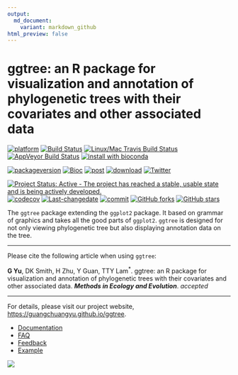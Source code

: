 ```yaml
---
output:
  md_document:
    variant: markdown_github
html_preview: false
---
```


#  ggtree: an R package for visualization and annotation of phylogenetic trees with their covariates and other associated data

[![platform](http://www.bioconductor.org/shields/availability/devel/ggtree.svg)](https://www.bioconductor.org/packages/devel/bioc/html/ggtree.html#archives)
[![Build Status](http://www.bioconductor.org/shields/build/devel/bioc/ggtree.svg)](https://bioconductor.org/checkResults/devel/bioc-LATEST/ggtree/)
[![Linux/Mac Travis Build Status](https://img.shields.io/travis/GuangchuangYu/ggtree/master.svg?label=Mac%20OSX%20%26%20Linux)](https://travis-ci.org/GuangchuangYu/ggtree)
[![AppVeyor Build Status](https://img.shields.io/appveyor/ci/Guangchuangyu/ggtree/master.svg?label=Windows)](https://ci.appveyor.com/project/GuangchuangYu/ggtree)
[![install with bioconda](https://img.shields.io/badge/install%20with-bioconda-green.svg?style=flat)](http://bioconda.github.io/recipes/bioconductor-ggtree/README.html)

[![packageversion](https://img.shields.io/badge/Package%20version-`r x=readLines("DESCRIPTION"); y=x[grep("^Version", x)]; sub("Version: ", "", y)`-green.svg?style=flat)](https://github.com/GuangchuangYu/ggtree/blob/master/DESCRIPTION)
[![Bioc](http://www.bioconductor.org/shields/years-in-bioc/ggtree.svg)](https://www.bioconductor.org/packages/devel/bioc/html/ggtree.html#since)
[![post](http://www.bioconductor.org/shields/posts/ggtree.svg)](https://support.bioconductor.org/t/ggtree/)
[![download](http://www.bioconductor.org/shields/downloads/ggtree.svg)](https://bioconductor.org/packages/stats/bioc/ggtree/)
[![Twitter](https://img.shields.io/twitter/url/https/github.com/GuangchuangYu/ggtree.svg?style=social)](https://twitter.com/intent/tweet?hashtags=ggtree&url=https://guangchuangyu.github.io/ggtree)

[![Project Status: Active - The project has reached a stable, usable state and is being actively developed.](http://www.repostatus.org/badges/latest/active.svg)](http://www.repostatus.org/#active)
[![codecov](https://codecov.io/gh/GuangchuangYu/ggtree/branch/master/graph/badge.svg)](https://codecov.io/gh/GuangchuangYu/ggtree/branch/master/graph/badge.svg)
[![Last-changedate](https://img.shields.io/badge/last%20change-`r gsub('-', '--', Sys.Date())`-green.svg)](https://github.com/GuangchuangYu/ggtree/commits/master)
[![commit](http://www.bioconductor.org/shields/commits/bioc/ggtree.svg)](https://www.bioconductor.org/packages/devel/bioc/html/ggtree.html#svn_source)
[![GitHub forks](https://img.shields.io/github/forks/GuangchuangYu/ggtree.svg)](https://github.com/GuangchuangYu/ggtree/network) 
[![GitHub stars](https://img.shields.io/github/stars/GuangchuangYu/ggtree.svg)](https://github.com/GuangchuangYu/ggtree/stargazers) 


The `ggtree` package extending the `ggplot2` package. It based on grammar of graphics and takes all the good parts of `ggplot2`. `ggtree` is designed for not only viewing phylogenetic tree but also displaying annotation data on the tree. 

-----------------------------------------------------

Please cite the following article when using `ggtree`:

__G Yu__, DK Smith, H Zhu, Y Guan, TTY Lam^\*^. ggtree: an R package for visualization and annotation of phylogenetic trees with their covariates and other associated data. __*Methods in Ecology and Evolution*__. _accepted_


----------------------------------------------------------------------------------------

For details, please visit our project website, <https://guangchuangyu.github.io/ggtree>.

+ [Documentation](https://guangchuangyu.github.io/ggtree/documentation/)
+ [FAQ](https://guangchuangyu.github.io/ggtree/faq/)
+ [Feedback](https://guangchuangyu.github.io/ggtree/#feedback)
+ [Example](https://guangchuangyu.github.io/ggtree/featuredArticles/)

[![](https://guangchuangyu.github.io/ggtree/featured_img/2015_peiyu_1-s2.0-S1567134815300721-gr1.jpg)](https://guangchuangyu.github.io/ggtree/featuredArticles/)
